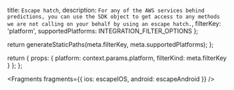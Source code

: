   title: `Escape hatch`,
  description: `For any of the AWS services behind predictions, you can use the SDK object to get access to any methods we are not calling on your behalf by using an escape hatch.`,
  filterKey: 'platform',
  supportedPlatforms: INTEGRATION_FILTER_OPTIONS
};



  return generateStaticPaths(meta.filterKey, meta.supportedPlatforms);
};

  return {
    props: {
      platform: context.params.platform,
      filterKind: meta.filterKey
    }
  };
};


<Fragments
  fragments={{
    ios: escapeIOS,
    android: escapeAndroid
  }}
/>
